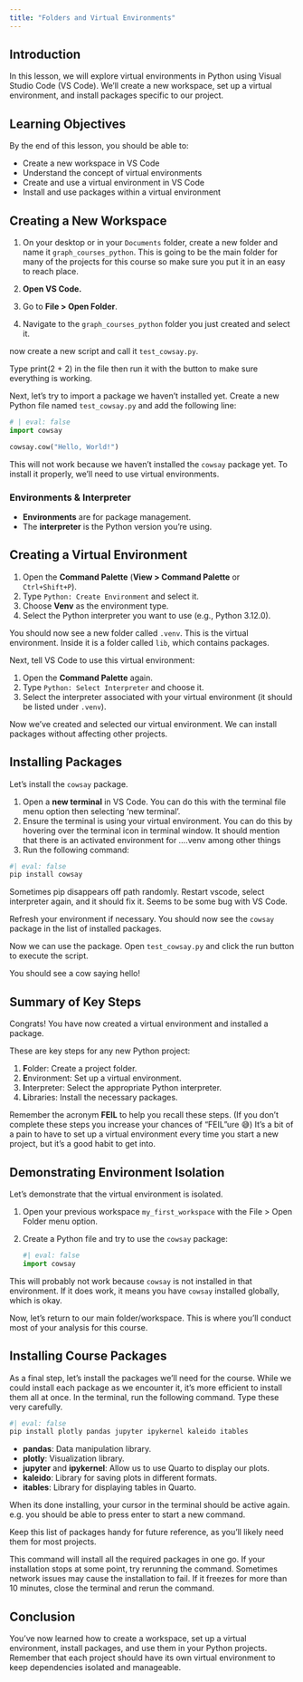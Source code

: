 ```yaml
---
title: "Folders and Virtual Environments"
---
```


## Introduction

In this lesson, we will explore virtual environments in Python using Visual Studio Code (VS Code). We'll create a new workspace, set up a virtual environment, and install packages specific to our project.

## Learning Objectives

By the end of this lesson, you should be able to:

- Create a new workspace in VS Code
- Understand the concept of virtual environments
- Create and use a virtual environment in VS Code
- Install and use packages within a virtual environment

## Creating a New Workspace

1. On your desktop or in your `Documents` folder, create a new folder and name it `graph_courses_python`. This is going to be the main folder for many of the projects for this course so make sure you put it in an easy to reach place.   

2. **Open VS Code.**
2. Go to **File > Open Folder**.

3. Navigate to the `graph_courses_python` folder you just created and select it.

now create a new script and call it `test_cowsay.py`. 

Type print(2 + 2) in the file then run it with the button to make sure everything is working. 

Next, let's try to import a package we haven't installed yet. Create a new Python file named `test_cowsay.py` and add the following line:

```python
# | eval: false
import cowsay

cowsay.cow("Hello, World!")
```

This will not work because we haven't installed the `cowsay` package yet. To install it properly, we'll need to use virtual environments.

### Environments & Interpreter

- **Environments** are for package management.
- The **interpreter** is the Python version you're using.

## Creating a Virtual Environment

1. Open the **Command Palette** (**View > Command Palette** or `Ctrl+Shift+P`).
2. Type `Python: Create Environment` and select it.
3. Choose **Venv** as the environment type.
4. Select the Python interpreter you want to use (e.g., Python 3.12.0).

You should now see a new folder called `.venv`. This is the virtual environment. Inside it is a folder called `lib`, which contains packages.

Next, tell VS Code to use this virtual environment:

1. Open the **Command Palette** again.
2. Type `Python: Select Interpreter` and choose it.
3. Select the interpreter associated with your virtual environment (it should be listed under `.venv`).

Now we've created and selected our virtual environment. We can install packages without affecting other projects.

## Installing Packages

Let's install the `cowsay` package.

1. Open a **new terminal** in VS Code.
You can do this with the terminal file menu option then selecting 'new terminal'. 
2. Ensure the terminal is using your virtual environment. You can do this by hovering over the terminal icon in terminal window. It should mention that there is an activated environment for ....venv among other things
3. Run the following command:

```bash
#| eval: false
pip install cowsay
```

Sometimes pip disappears off path randomly. Restart vscode, select interpreter again, and it should fix it. Seems to be some bug with VS Code. 



Refresh your environment if necessary. You should now see the `cowsay` package in the list of installed packages.


Now we can use the package. Open `test_cowsay.py` and click the run button to execute the script.

You should see a cow saying hello!

## Summary of Key Steps

Congrats! You have now created a virtual environment and installed a package. 

These are key steps for any new Python project:

1. **F**older: Create a project folder.
2. **E**nvironment: Set up a virtual environment.
3. **I**nterpreter: Select the appropriate Python interpreter.
4. **L**ibraries: Install the necessary packages.

Remember the acronym **FEIL** to help you recall these steps. (If you don't complete these steps you increase your chances of "FEIL"ure 😅)
It's a bit of a pain to have to set up a virtual environment every time you start a new project, but it's a good habit to get into. 

## Demonstrating Environment Isolation

Let's demonstrate that the virtual environment is isolated.

1. Open your previous workspace `my_first_workspace` with the File > Open Folder menu option.
2. Create a Python file and try to use the `cowsay` package:

    ```python
    #| eval: false
    import cowsay
    ```

This will probably not work because `cowsay` is not installed in that environment. If it does work, it means you have `cowsay` installed globally, which is okay.

Now, let's return to our main folder/workspace. This is where you'll conduct most of your analysis for this course.

## Installing Course Packages

As a final step, let's install the packages we'll need for the course. While we could install each package as we encounter it, it's more efficient to install them all at once. In the terminal, run the following command. Type these very carefully. 

```bash
#| eval: false
pip install plotly pandas jupyter ipykernel kaleido itables
```

- **pandas**: Data manipulation library.
- **plotly**: Visualization library.
- **jupyter** and **ipykernel**: Allow us to use Quarto to display our plots.
- **kaleido**: Library for saving plots in different formats.
- **itables**: Library for displaying tables in Quarto.

When its done installing, your cursor in the terminal should be active again. e.g. you should be able to press enter to start a new command. 

Keep this list of packages handy for future reference, as you'll likely need them for most projects.

This command will install all the required packages in one go. If your installation stops at some point, try rerunning the command. Sometimes network issues may cause the installation to fail. If it freezes for more than 10 minutes, close the terminal and rerun the command.

## Conclusion

You've now learned how to create a workspace, set up a virtual environment, install packages, and use them in your Python projects. Remember that each project should have its own virtual environment to keep dependencies isolated and manageable.